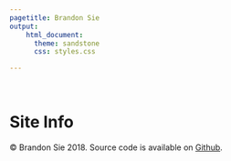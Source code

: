 ```yaml
---
pagetitle: Brandon Sie
output:
    html_document:
      theme: sandstone
      css: styles.css

---
```

<br>  

<a class="anchor" id="siteinfo"></a>  

<div class = "siteinfo" align = "center" style = "min-height: 80vh;">  
<h1>Site Info</h1>  

&copy; Brandon Sie 2018. Source code is available 
on [Github](https://github.com/brandonsie/brandonsie.github.io). 
<br>
</div>
